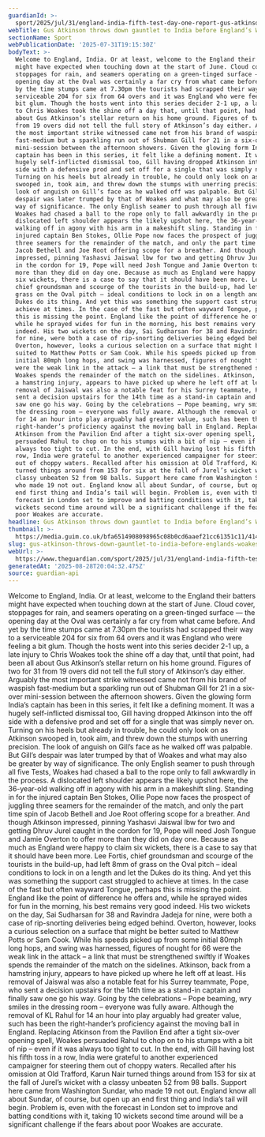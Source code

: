 ```yaml
---
guardianId: >-
  sport/2025/jul/31/england-india-fifth-test-day-one-report-gus-atkinson-chris-woakes
webTitle: Gus Atkinson throws down gauntlet to India before England’s Woakes blow
sectionName: Sport
webPublicationDate: '2025-07-31T19:15:30Z'
bodyText: >-
  Welcome to England, India. Or at least, welcome to the England their batters
  might have expected when touching down at the start of June. Cloud cover,
  stoppages for rain, and seamers operating on a green-tinged surface — the
  opening day at the Oval was certainly a far cry from what came before. And yet
  by the time stumps came at 7.30pm the tourists had scrapped their way to a
  serviceable 204 for six from 64 overs and it was England who were feeling a
  bit glum. Though the hosts went into this series decider 2-1 up, a late injury
  to Chris Woakes took the shine off a day that, until that point, had been all
  about Gus Atkinson’s stellar return on his home ground. Figures of two for 31
  from 19 overs did not tell the full story of Atkinson’s day either. Arguably
  the most important strike witnessed came not from his brand of waspish
  fast-medium but a sparkling run out of Shubman Gill for 21 in a six-over
  mini-session between the afternoon showers. Given the glowing form India’s
  captain has been in this series, it felt like a defining moment. It was a
  hugely self-inflicted dismissal too, Gill having dropped Atkinson into the off
  side with a defensive prod and set off for a single that was simply never on.
  Turning on his heels but already in trouble, he could only look on as Atkinson
  swooped in, took aim, and threw down the stumps with unerring precision. The
  look of anguish on Gill’s face as he walked off was palpable. But Gill’s
  despair was later trumped by that of Woakes and what may also be greater by
  way of significance. The only English seamer to push through all five Tests,
  Woakes had chased a ball to the rope only to fall awkwardly in the process. A
  dislocated left shoulder appears the likely upshot here, the 36-year-old
  walking off in agony with his arm in a makeshift sling. Standing in for the
  injured captain Ben Stokes, Ollie Pope now faces the prospect of juggling
  three seamers for the remainder of the match, and only the part time spin of
  Jacob Bethell and Joe Root offering scope for a breather. And though Atkinson
  impressed, pinning Yashasvi Jaiswal lbw for two and getting Dhruv Jurel caught
  in the cordon for 19, Pope will need Josh Tongue and Jamie Overton to offer
  more than they did on day one. Because as much as England were happy to claim
  six wickets, there is a case to say that it should have been more. Lee Fortis,
  chief groundsman and scourge of the tourists in the build-up, had left 8mm of
  grass on the Oval pitch – ideal conditions to lock in on a length and let the
  Dukes do its thing. And yet this was something the support cast struggled to
  achieve at times. In the case of the fast but often wayward Tongue, perhaps
  this is missing the point. England like the point of difference he offers and,
  while he sprayed wides for fun in the morning, his best remains very good
  indeed. His two wickets on the day, Sai Sudharsan for 38 and Ravindra Jadeja
  for nine, were both a case of rip-snorting deliveries being edged behind.
  Overton, however, looks a curious selection on a surface that might be better
  suited to Matthew Potts or Sam Cook. While his speeds picked up from some
  initial 80mph long hops, and swing was harnessed, figures of nought for 66
  were the weak link in the attack – a link that must be strengthened swiftly if
  Woakes spends the remainder of the match on the sidelines. Atkinson, back from
  a hamstring injury, appears to have picked up where he left off at least. His
  removal of Jaiswal was also a notable feat for his Surrey teammate, Pope, who
  sent a decision upstairs for the 14th time as a stand-in captain and finally
  saw one go his way. Going by the celebrations – Pope beaming, wry smiles in
  the dressing room – everyone was fully aware. Although the removal of KL Rahul
  for 14 an hour into play arguably had greater value, such has been the
  right-hander’s proficiency against the moving ball in England. Replacing
  Atkinson from the Pavilion End after a tight six-over opening spell, Woakes
  persuaded Rahul to chop on to his stumps with a bit of nip – even if it was
  always too tight to cut. In the end, with Gill having lost his fifth toss in a
  row, India were grateful to another experienced campaigner for steering them
  out of choppy waters. Recalled after his omission at Old Trafford, Karun Nair
  turned things around from 153 for six at the fall of Jurel’s wicket with a
  classy unbeaten 52 from 98 balls. Support here came from Washington Sundar,
  who made 19 not out. England know all about Sundar, of course, but open up an
  end first thing and India’s tail will begin. Problem is, even with the
  forecast in London set to improve and batting conditions with it, taking 10
  wickets second time around will be a significant challenge if the fears about
  poor Woakes are accurate.
headline: Gus Atkinson throws down gauntlet to India before England’s Woakes blow
thumbnail: >-
  https://media.guim.co.uk/bfa6514908098965c08b0cd6aaef21cc61351c11/414_0_4888_3911/500.jpg
slug: gus-atkinson-throws-down-gauntlet-to-india-before-englands-woakes-blow
webUrl: >-
  https://www.theguardian.com/sport/2025/jul/31/england-india-fifth-test-day-one-report-gus-atkinson-chris-woakes
generatedAt: '2025-08-28T20:04:32.475Z'
source: guardian-api
---
```

Welcome to England, India. Or at least, welcome to the England their batters might have expected when touching down at the start of June. Cloud cover, stoppages for rain, and seamers operating on a green-tinged surface — the opening day at the Oval was certainly a far cry from what came before. And yet by the time stumps came at 7.30pm the tourists had scrapped their way to a serviceable 204 for six from 64 overs and it was England who were feeling a bit glum. Though the hosts went into this series decider 2-1 up, a late injury to Chris Woakes took the shine off a day that, until that point, had been all about Gus Atkinson’s stellar return on his home ground. Figures of two for 31 from 19 overs did not tell the full story of Atkinson’s day either. Arguably the most important strike witnessed came not from his brand of waspish fast-medium but a sparkling run out of Shubman Gill for 21 in a six-over mini-session between the afternoon showers. Given the glowing form India’s captain has been in this series, it felt like a defining moment. It was a hugely self-inflicted dismissal too, Gill having dropped Atkinson into the off side with a defensive prod and set off for a single that was simply never on. Turning on his heels but already in trouble, he could only look on as Atkinson swooped in, took aim, and threw down the stumps with unerring precision. The look of anguish on Gill’s face as he walked off was palpable. But Gill’s despair was later trumped by that of Woakes and what may also be greater by way of significance. The only English seamer to push through all five Tests, Woakes had chased a ball to the rope only to fall awkwardly in the process. A dislocated left shoulder appears the likely upshot here, the 36-year-old walking off in agony with his arm in a makeshift sling. Standing in for the injured captain Ben Stokes, Ollie Pope now faces the prospect of juggling three seamers for the remainder of the match, and only the part time spin of Jacob Bethell and Joe Root offering scope for a breather. And though Atkinson impressed, pinning Yashasvi Jaiswal lbw for two and getting Dhruv Jurel caught in the cordon for 19, Pope will need Josh Tongue and Jamie Overton to offer more than they did on day one. Because as much as England were happy to claim six wickets, there is a case to say that it should have been more. Lee Fortis, chief groundsman and scourge of the tourists in the build-up, had left 8mm of grass on the Oval pitch – ideal conditions to lock in on a length and let the Dukes do its thing. And yet this was something the support cast struggled to achieve at times. In the case of the fast but often wayward Tongue, perhaps this is missing the point. England like the point of difference he offers and, while he sprayed wides for fun in the morning, his best remains very good indeed. His two wickets on the day, Sai Sudharsan for 38 and Ravindra Jadeja for nine, were both a case of rip-snorting deliveries being edged behind. Overton, however, looks a curious selection on a surface that might be better suited to Matthew Potts or Sam Cook. While his speeds picked up from some initial 80mph long hops, and swing was harnessed, figures of nought for 66 were the weak link in the attack – a link that must be strengthened swiftly if Woakes spends the remainder of the match on the sidelines. Atkinson, back from a hamstring injury, appears to have picked up where he left off at least. His removal of Jaiswal was also a notable feat for his Surrey teammate, Pope, who sent a decision upstairs for the 14th time as a stand-in captain and finally saw one go his way. Going by the celebrations – Pope beaming, wry smiles in the dressing room – everyone was fully aware. Although the removal of KL Rahul for 14 an hour into play arguably had greater value, such has been the right-hander’s proficiency against the moving ball in England. Replacing Atkinson from the Pavilion End after a tight six-over opening spell, Woakes persuaded Rahul to chop on to his stumps with a bit of nip – even if it was always too tight to cut. In the end, with Gill having lost his fifth toss in a row, India were grateful to another experienced campaigner for steering them out of choppy waters. Recalled after his omission at Old Trafford, Karun Nair turned things around from 153 for six at the fall of Jurel’s wicket with a classy unbeaten 52 from 98 balls. Support here came from Washington Sundar, who made 19 not out. England know all about Sundar, of course, but open up an end first thing and India’s tail will begin. Problem is, even with the forecast in London set to improve and batting conditions with it, taking 10 wickets second time around will be a significant challenge if the fears about poor Woakes are accurate.
